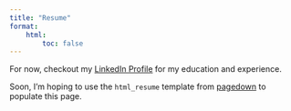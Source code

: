 ```yaml
---
title: "Resume"
format:
    html:
        toc: false
---
```


For now, checkout my [LinkedIn Profile](https://www.linkedin.com/in/christianmillion/) for my education and experience.

Soon, I'm hoping to use the `html_resume` template from [pagedown](https://github.com/rstudio/pagedown) to populate this page.
